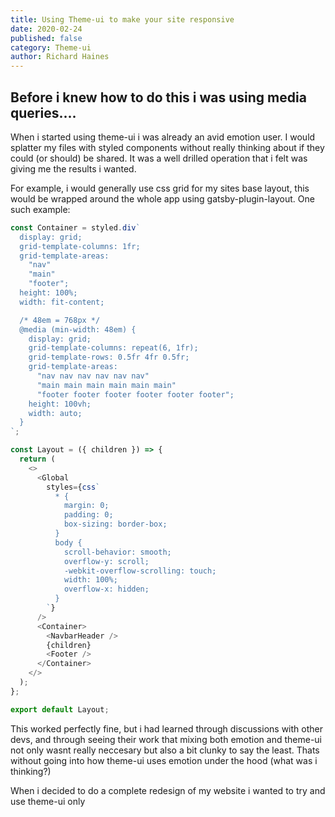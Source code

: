 ```yaml
---
title: Using Theme-ui to make your site responsive
date: 2020-02-24
published: false
category: Theme-ui
author: Richard Haines
---
```


## Before i knew how to do this i was using media queries....

When i started using theme-ui i was already an avid emotion user. I would splatter my files with styled components without really thinking about if they could (or should) be shared. It was a well drilled operation that i felt was giving me the results i wanted.

For example, i would generally use css grid for my sites base layout, this would be wrapped around the whole app using gatsby-plugin-layout. One such example:

```js
const Container = styled.div`
  display: grid;
  grid-template-columns: 1fr;
  grid-template-areas:
    "nav"
    "main"
    "footer";
  height: 100%;
  width: fit-content;

  /* 48em = 768px */
  @media (min-width: 48em) {
    display: grid;
    grid-template-columns: repeat(6, 1fr);
    grid-template-rows: 0.5fr 4fr 0.5fr;
    grid-template-areas:
      "nav nav nav nav nav nav"
      "main main main main main main"
      "footer footer footer footer footer footer";
    height: 100vh;
    width: auto;
  }
`;

const Layout = ({ children }) => {
  return (
    <>
      <Global
        styles={css`
          * {
            margin: 0;
            padding: 0;
            box-sizing: border-box;
          }
          body {
            scroll-behavior: smooth;
            overflow-y: scroll;
            -webkit-overflow-scrolling: touch;
            width: 100%;
            overflow-x: hidden;
          }
        `}
      />
      <Container>
        <NavbarHeader />
        {children}
        <Footer />
      </Container>
    </>
  );
};

export default Layout;
```

This worked perfectly fine, but i had learned through discussions with other devs, and through seeing their work that mixing both emotion and theme-ui not only wasnt really neccesary but also a bit clunky to say the least. Thats without going into how theme-ui uses emotion under the hood (what was i thinking?)

When i decided to do a complete redesign of my website i wanted to try and use theme-ui only
